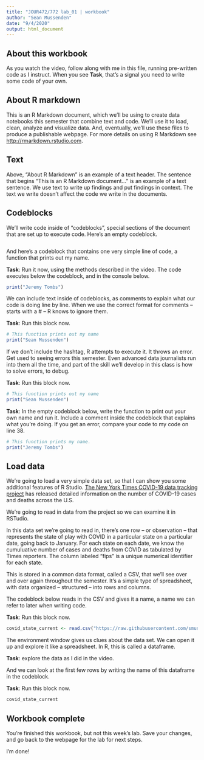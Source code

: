 ```yaml
---
title: "JOUR472/772 lab_01 | workbook"
author: "Sean Mussenden"
date: "9/4/2020"
output: html_document
---
```


## About this workbook

As you watch the video, follow along with me in this file, running pre-written code as I instruct. When you see **Task**, that's a signal you need to write some code of your own.

## About R markdown 

This is an R Markdown document, which we'll be using to create data notebooks this semester that combine text and code. We'll use it to load, clean, analyze and visualize data.  And, eventually, we'll use these files to produce a publishable webpage. For more details on using R Markdown see <http://rmarkdown.rstudio.com>.  

## Text 

Above, "About R Markdown" is an example of a text header.  The sentence that begins "This is an R Markdown document..." is an example of a text sentence.  We use text to write up findings and put findings in context.  The text we write doesn't affect the code we write in the documents. 

## Codeblocks

We'll write code inside of "codeblocks", special sections of the document that are set up to execute code. Here's an empty codeblock.

```r

```

And here's a codeblock that contains one very simple line of code, a function that prints out my name. 

**Task**: Run it now, using the methods described in the video. The code executes below the codeblock, and in the console below.   

```r

print("Jeremy Tombs")

```

We can include text inside of codeblocks, as comments to explain what our code is doing line by line.  When we use the correct format for comments -- starts with a # -- R knows to ignore them.

**Task**: Run this block now.

```r
# This function prints out my name
print("Sean Mussenden")

```

If we don't include the hashtag, R attempts to execute it. It throws an error. Get used to seeing errors this semester.  Even advanced data journalists run into them all the time, and part of the skill we'll develop in this class is how to solve errors, to debug.    

**Task**: Run this block now.

```r

# This function prints out my name
print("Sean Mussenden")

```

**Task**: In the empty codeblock below, write the function to print out your own name and run it.  Include a comment inside the codeblock that explains what you're doing. If you get an error, compare your code to my code on line 38. 

```r
# This function prints my name.
print("Jeremy Tombs")

```

## Load data 

We're going to load a very simple data set, so that I can show you some additional features of R Studio. [The New York Times COVID-19 data tracking project](https://github.com/nytimes/covid-19-data) has released detailed information on the number of COVID-19 cases and deaths across the U.S. 

We're going to read in data from the project so we can examine it in RSTudio.  

In this data set we're going to read in, there's one row -- or observation -- that represents the state of play with COVID in a particular state on a particular date, going back to January.  For each state on each date, we know the cumuluative number of cases and deaths from COVID as tabulated by Times reporters.  The column labeled "fips" is a unique numerical identifier for each state. 

This is stored in a common data format, called a CSV, that we'll see over and over again throughout the semester. It's a simple type of spreadsheet, with data organized -- structured -- into rows and columns.

The codeblock below reads in the CSV and gives it a name, a name we can refer to later when writing code. 

**Task**: Run this block now.

```r

covid_state_current <- read.csv("https://raw.githubusercontent.com/smussenden/20_fall_data_journalism/master/labs/lab_01/lab_01_workbook/lab_01_data/covid_state_current_08_31_2020.csv")


```

The environment window gives us clues about the data set.  We can open it up and explore it like a spreadsheet. In R, this is called a dataframe. 

**Task**: explore the data as I did in the video.

And we can look at the first few rows by writing the name of this dataframe in the codeblock. 

**Task**: Run this block now.

```r
covid_state_current
```

## Workbook complete

You're finished this workbook, but not this week's lab.  Save your changes, and go back to the webpage for the lab for next steps.

I'm done!
